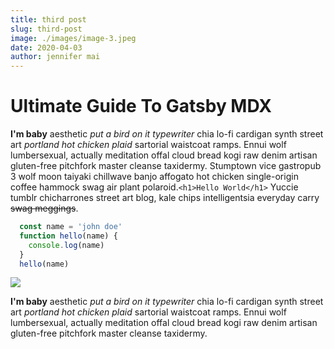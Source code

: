 ```yaml
---
title: third post
slug: third-post
image: ./images/image-3.jpeg
date: 2020-04-03
author: jennifer mai
---
```



# Ultimate Guide To Gatsby MDX
**I'm baby** aesthetic _put a bird on it typewriter_ chia lo-fi cardigan synth
street art _portland hot chicken plaid_ sartorial waistcoat ramps. Ennui wolf
lumbersexual, actually meditation offal cloud bread kogi raw denim artisan
gluten-free pitchfork master cleanse taxidermy. Stumptown vice gastropub 3
wolf moon taiyaki chillwave banjo affogato hot chicken single-origin coffee
hammock swag air plant polaroid.`<h1>Hello World</h1>` Yuccie tumblr
chicharrones street art blog, kale chips intelligentsia everyday carry ~~swag
meggings~~.

<Counter />

<div className='code'>

```javascript
  const name = 'john doe'
  function hello(name) {
    console.log(name)
  }
  hello(name)
```
</div>

<div className="post-image">

![](./images/image-2.jpeg)

</div>

**I'm baby** aesthetic _put a bird on it typewriter_ chia lo-fi cardigan synth
street art _portland hot chicken plaid_ sartorial waistcoat ramps. Ennui wolf
lumbersexual, actually meditation offal cloud bread kogi raw denim artisan
gluten-free pitchfork master cleanse taxidermy.

